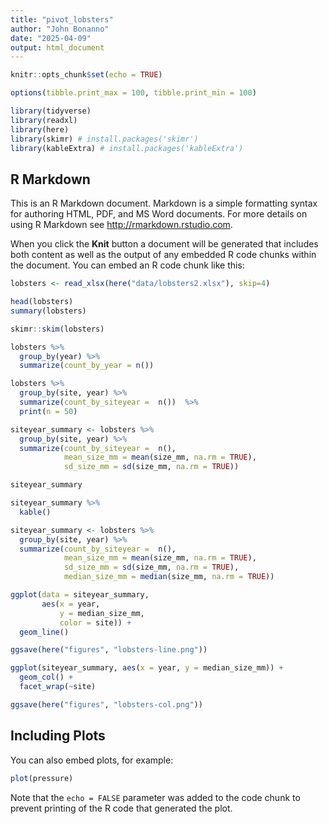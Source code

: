 ```yaml
---
title: "pivot_lobsters"
author: "John Bonanno"
date: "2025-04-09"
output: html_document
---
```


```r
knitr::opts_chunk$set(echo = TRUE)

options(tibble.print_max = 100, tibble.print_min = 100)

library(tidyverse)
library(readxl)
library(here)
library(skimr) # install.packages('skimr')
library(kableExtra) # install.packages('kableExtra')
```

## R Markdown

This is an R Markdown document. Markdown is a simple formatting syntax for authoring HTML, PDF, and MS Word documents. For more details on using R Markdown see <http://rmarkdown.rstudio.com>.

When you click the **Knit** button a document will be generated that includes both content as well as the output of any embedded R code chunks within the document. You can embed an R code chunk like this:

```r
lobsters <- read_xlsx(here("data/lobsters2.xlsx"), skip=4)

head(lobsters)
summary(lobsters)

skimr::skim(lobsters)


```

```r
lobsters %>%
  group_by(year) %>%
  summarize(count_by_year = n())
```

```r
lobsters %>%
  group_by(site, year) %>%
  summarize(count_by_siteyear =  n())  %>%
  print(n = 50)
```

```r
siteyear_summary <- lobsters %>%
  group_by(site, year) %>%
  summarize(count_by_siteyear =  n(), 
            mean_size_mm = mean(size_mm, na.rm = TRUE), 
            sd_size_mm = sd(size_mm, na.rm = TRUE))

siteyear_summary
```
```r
siteyear_summary %>%
  kable()
```

```r
siteyear_summary <- lobsters %>%
  group_by(site, year) %>%
  summarize(count_by_siteyear =  n(), 
            mean_size_mm = mean(size_mm, na.rm = TRUE), 
            sd_size_mm = sd(size_mm, na.rm = TRUE), 
            median_size_mm = median(size_mm, na.rm = TRUE))

ggplot(data = siteyear_summary, 
       aes(x = year, 
           y = median_size_mm, 
           color = site)) +
  geom_line() 
```
```r
ggsave(here("figures", "lobsters-line.png"))
```

```r
ggplot(siteyear_summary, aes(x = year, y = median_size_mm)) +
  geom_col() +
  facet_wrap(~site)
```

```r
ggsave(here("figures", "lobsters-col.png"))
```


## Including Plots

You can also embed plots, for example:

```r
plot(pressure)
```

Note that the `echo = FALSE` parameter was added to the code chunk to prevent printing of the R code that generated the plot.
